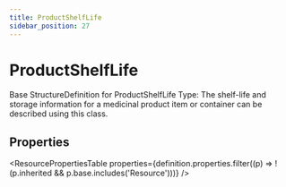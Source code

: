 ```yaml
---
title: ProductShelfLife
sidebar_position: 27
---
```



# ProductShelfLife

Base StructureDefinition for ProductShelfLife Type: The shelf-life and storage information for a medicinal product item or container can be described using this class.

## Properties

<ResourcePropertiesTable properties={definition.properties.filter((p) => !(p.inherited && p.base.includes('Resource')))} />



